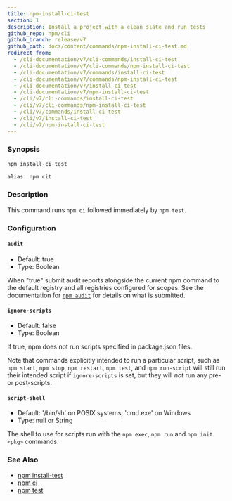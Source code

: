 ```yaml
---
title: npm-install-ci-test
section: 1
description: Install a project with a clean slate and run tests
github_repo: npm/cli
github_branch: release/v7
github_path: docs/content/commands/npm-install-ci-test.md
redirect_from:
  - /cli-documentation/v7/cli-commands/install-ci-test
  - /cli-documentation/v7/cli-commands/npm-install-ci-test
  - /cli-documentation/v7/commands/install-ci-test
  - /cli-documentation/v7/commands/npm-install-ci-test
  - /cli-documentation/v7/install-ci-test
  - /cli-documentation/v7/npm-install-ci-test
  - /cli/v7/cli-commands/install-ci-test
  - /cli/v7/cli-commands/npm-install-ci-test
  - /cli/v7/commands/install-ci-test
  - /cli/v7/install-ci-test
  - /cli/v7/npm-install-ci-test
---
```


### Synopsis

```bash
npm install-ci-test

alias: npm cit
```

### Description

This command runs `npm ci` followed immediately by `npm test`.

### Configuration

#### `audit`

- Default: true
- Type: Boolean

When "true" submit audit reports alongside the current npm command to the default registry and all registries configured for scopes. See the documentation for [`npm audit`](/cli/v7/commands/npm-audit) for details on what is submitted.

#### `ignore-scripts`

- Default: false
- Type: Boolean

If true, npm does not run scripts specified in package.json files.

Note that commands explicitly intended to run a particular script, such as `npm start`, `npm stop`, `npm restart`, `npm test`, and `npm run-script` will still run their intended script if `ignore-scripts` is set, but they will _not_ run any pre- or post-scripts.

#### `script-shell`

- Default: '/bin/sh' on POSIX systems, 'cmd.exe' on Windows
- Type: null or String

The shell to use for scripts run with the `npm exec`, `npm run` and `npm init <pkg>` commands.

### See Also

- [npm install-test](/cli/v7/commands/npm-install-test)
- [npm ci](/cli/v7/commands/npm-ci)
- [npm test](/cli/v7/commands/npm-test)

